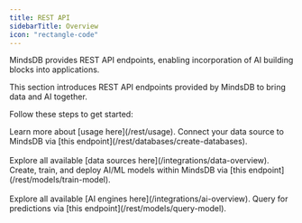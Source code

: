 ```yaml
---
title: REST API
sidebarTitle: Overview
icon: "rectangle-code"
---
```


MindsDB provides REST API endpoints, enabling incorporation of AI building blocks into applications.

This section introduces REST API endpoints provided by MindsDB to bring data and AI together.

Follow these steps to get started:

<Steps>
  <Step title="Set up the development environment">
    Learn more about [usage here](/rest/usage). 
  </Step>
  <Step title="Connect a data source">
    Connect your data source to MindsDB via [this endpoint](/rest/databases/create-databases).<br></br>
    Explore all available [data sources here](/integrations/data-overview).
  </Step>
  <Step title="Create and deploy an AI/ML model">
    Create, train, and deploy AI/ML models within MindsDB via [this endpoint](/rest/models/train-model).<br></br>
    Explore all available [AI engines here](/integrations/ai-overview).
  </Step>
  <Step title="Get predictions">
    Query for predictions via [this endpoint](/rest/models/query-model).
  </Step>
</Steps>
